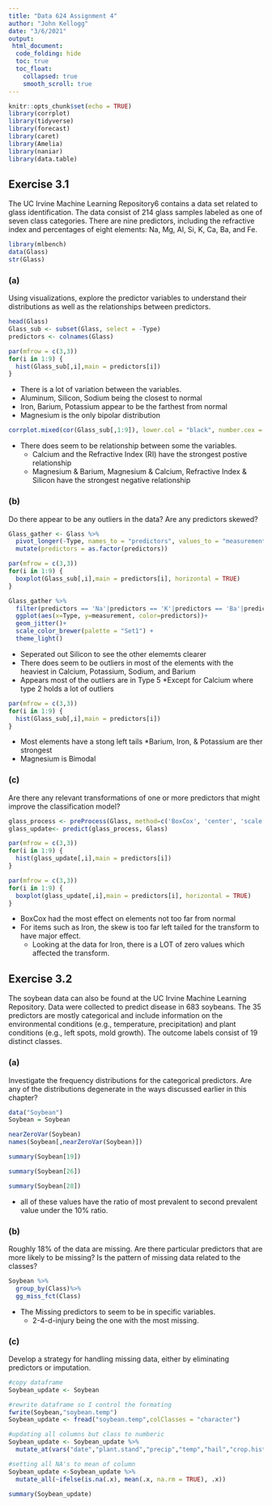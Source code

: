 ```yaml
---
title: "Data 624 Assignment 4"
author: "John Kellogg"
date: "3/6/2021"
output: 
 html_document:
  code_folding: hide
  toc: true
  toc_float: 
    collapsed: true
    smooth_scroll: true
---
```


```r
knitr::opts_chunk$set(echo = TRUE)
library(corrplot)
library(tidyverse)
library(forecast)
library(caret)
library(Amelia)
library(naniar)
library(data.table)
```

## Exercise 3.1

The UC Irvine Machine Learning Repository6 contains a data set related
to glass identification. The data consist of 214 glass samples labeled as one
of seven class categories. There are nine predictors, including the refractive
index and percentages of eight elements: Na, Mg, Al, Si, K, Ca, Ba, and Fe.

```r
library(mlbench)
data(Glass)
str(Glass)
```

### (a)
Using visualizations, explore the predictor variables to understand their distributions as well as the relationships between predictors.

```r
head(Glass)
Glass_sub <- subset(Glass, select = -Type)
predictors <- colnames(Glass)

par(mfrow = c(3,3))
for(i in 1:9) {
  hist(Glass_sub[,i],main = predictors[i])
}
```

* There is a lot of variation between the variables.
* Aluminum, Silicon, Sodium being the closest to normal
* Iron, Barium, Potassium appear to be the farthest from normal 
* Magnesium is the only bipolar distribution

```r
corrplot.mixed(cor(Glass_sub[,1:9]), lower.col = "black", number.cex = .7)
```  
  
* There does seem to be relationship between some the variables.  
  * Calcium and the Refractive Index (RI) have the strongest postive relationship
  * Magnesium & Barium, Magnesium & Calcium, Refractive Index & Silicon have the strongest negative relationship
  
    
### (b)
Do there appear to be any outliers in the data? Are any predictors skewed?

```r
Glass_gather <- Glass %>%
  pivot_longer(-Type, names_to = "predictors", values_to = "measurement", values_drop_na = TRUE) %>%
  mutate(predictors = as.factor(predictors))

par(mfrow = c(3,3))
for(i in 1:9) {
  boxplot(Glass_sub[,i],main = predictors[i], horizontal = TRUE)
}

Glass_gather %>%
  filter(predictors == 'Na'|predictors == 'K'|predictors == 'Ba'|predictors == 'Ca')%>%
  ggplot(aes(x=Type, y=measurement, color=predictors))+
  geom_jitter()+
  scale_color_brewer(palette = "Set1") +
  theme_light()  
```

* Seperated out Silicon to see the other elememts clearer
* There does seem to be outliers in most of the elements with the heaviest in Calcium, Potassium, Sodium, and Barium
* Appears most of the outliers are in Type 5
  *Except for Calcium where type 2 holds a lot of outliers
  
```r
par(mfrow = c(3,3))
for(i in 1:9) {
  hist(Glass_sub[,i],main = predictors[i])
}
```  
  
* Most elements have a stong left tails
  *Barium, Iron, & Potassium are ther strongest
* Magnesium is Bimodal
  
### (c)
Are there any relevant transformations of one or more predictors that might improve the classification model?
```r
glass_process <- preProcess(Glass, method=c('BoxCox', 'center', 'scale'))
glass_update<- predict(glass_process, Glass)

par(mfrow = c(3,3))
for(i in 1:9) {
  hist(glass_update[,i],main = predictors[i])
}

par(mfrow = c(3,3))
for(i in 1:9) {
  boxplot(glass_update[,i],main = predictors[i], horizontal = TRUE)
}
```

* BoxCox had the most effect on elements not too far from normal
* For items such as Iron, the skew is too far left tailed for the transform to have major effect.
  * Looking at the data for Iron, there is a LOT of zero values which affected the transform.
  
## Exercise 3.2  
The soybean data can also be found at the UC Irvine Machine Learning
Repository. Data were collected to predict disease in 683 soybeans. The 35
predictors are mostly categorical and include information on the environmental
conditions (e.g., temperature, precipitation) and plant conditions (e.g., left
spots, mold growth). The outcome labels consist of 19 distinct classes.  
  
### (a) 
Investigate the frequency distributions for the categorical predictors. Are
any of the distributions degenerate in the ways discussed earlier in this
chapter?

```r
data("Soybean")
Soybean = Soybean
```

```r
nearZeroVar(Soybean)
names(Soybean[,nearZeroVar(Soybean)])
```

```r
summary(Soybean[19])
```
```r
summary(Soybean[26])
```
```r
summary(Soybean[28])
```

* all of these values have the ratio of most prevalent to second prevalent value under the 10% ratio.

### (b) 
Roughly 18% of the data are missing. Are there particular predictors that
are more likely to be missing? Is the pattern of missing data related to
the classes?

```r
Soybean %>%
  group_by(Class)%>%
  gg_miss_fct(Class)
```

* The Missing predictors to seem to be in specific variables.  
  * 2-4-d-injury being the one with the most missing.

### (c) 
Develop a strategy for handling missing data, either by eliminating
predictors or imputation.  

```r
#copy dataframe
Soybean_update <- Soybean

#rewrite dataframe so I control the formating
fwrite(Soybean,"soybean.temp")
Soybean_update <- fread("soybean.temp",colClasses = "character")

#updating all columns but class to numberic
Soybean_update <- Soybean_update %>%
  mutate_at(vars("date","plant.stand","precip","temp","hail","crop.hist","area.dam","sever","seed.tmt","germ","plant.growth","leaves","leaf.halo","leaf.marg","leaf.size","leaf.shread","leaf.malf","leaf.mild","stem","lodging","stem.cankers","canker.lesion","fruiting.bodies","ext.decay","mycelium","int.discolor","sclerotia","fruit.pods","fruit.spots","seed","mold.growth","seed.discolor","seed.size","shriveling","roots" ),as.numeric)

#setting all NA's to mean of column
Soybean_update <-Soybean_update %>%
  mutate_all(~ifelse(is.na(.x), mean(.x, na.rm = TRUE), .x))

summary(Soybean_update)
```



